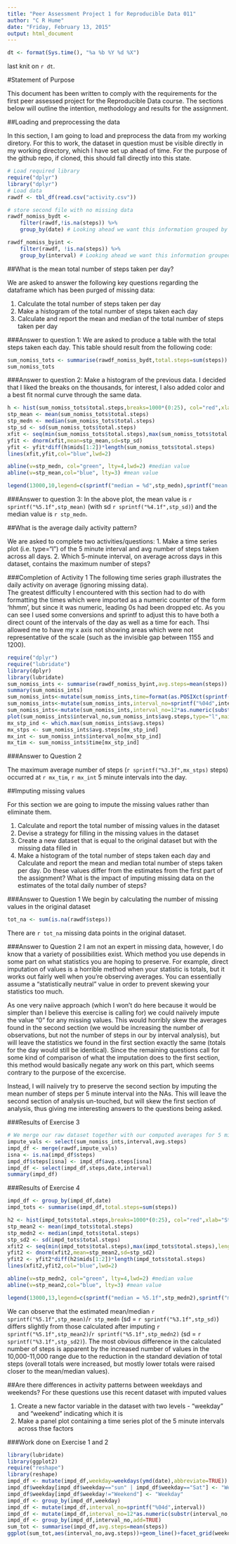 ```yaml
---
title: "Peer Assessment Project 1 for Reproducible Data 011"
author: "C R Hume"
date: "Friday, February 13, 2015"
output: html_document
---
```

```r
dt <- format(Sys.time(), "%a %b %Y %d %X")
```
last knit on `r dt`.

#Statement of Purpose

This document has been written to comply with the requirements for the first peer
assessed project for the Reproducible Data course.  The sections below will 
outline the intention, methodology and results for the assignment.

##Loading and preprocessing the data

In this section, I am going to load and preprocess the data from my working 
diretory.  For this to work, the dataset in question must be visible directly
in my working directory, which I have set up ahead of time.  For the purpose of
the github repo, if cloned, this should fall directly into this state.

```r
# Load required library
require("dplyr")
library("dplyr")
# Load data
rawdf <- tbl_df(read.csv("activity.csv"))

# store second file with no missing data
rawdf_nomiss_bydt <- 
    filter(rawdf,!is.na(steps)) %>%
    group_by(date) # Looking ahead we want this information grouped by date

rawdf_nomiss_byint <-
    filter(rawdf, !is.na(steps)) %>%
    group_by(interval) # Looking ahead we want this information grouped by interval
```

##What is the mean total number of steps taken per day?

We are asked to answer the following key questions regarding the dataframe which
has been purged of missing data:

1. Calculate the total number of steps taken per day
2. Make a histogram of the total number of steps taken each day
3. Calculate and report the mean and median of the total number of steps taken per day


###Answer to question 1: 
We are asked to produce a table with the total steps taken 
each day.  This table should result from the following code:
```r
sum_nomiss_tots <- summarise(rawdf_nomiss_bydt,total.steps=sum(steps))
sum_nomiss_tots
```

###Answer to question 2: 
Make a histogram of the previous data.
I decided that I liked the breaks on the thousands, for interest, I also added
color and a best fit normal curve through the same data.

```r
h <- hist(sum_nomiss_tots$total.steps,breaks=1000*(0:25), col="red",xlab="Steps per day", main="Number of Steps per day with fit normal curve")
stp_mean <- mean(sum_nomiss_tots$total.steps)
stp_medn <- median(sum_nomiss_tots$total.steps)
stp_sd <- sd(sum_nomiss_tots$total.steps)
xfit <- seq(min(sum_nomiss_tots$total.steps),max(sum_nomiss_tots$total.steps),length=40)
yfit <- dnorm(xfit,mean=stp_mean,sd=stp_sd)
yfit <- yfit*diff(h$mids[1:2])*length(sum_nomiss_tots$total.steps)
lines(xfit,yfit,col="blue",lwd=2)

abline(v=stp_medn, col="green", lty=4,lwd=2) #median value
abline(v=stp_mean,col="blue", lty=3) #mean value

legend(13000,10,legend=c(sprintf("median = %d",stp_medn),sprintf("mean = %5.1f",stp_mean)),col=c("green","blue"),lty=c(4,3))
```

###Answer to question 3:
In the above plot, the mean value is `r sprintf("%5.1f",stp_mean)` (with sd `r sprintf("%4.1f",stp_sd)`) and the median value is `r stp_medn`.

##What is the average daily activity pattern?

We are asked to complete two activities/questions:
1. Make a time series plot (i.e. type="l") of the 5 minute interval and avg number of steps taken across all days.
2. Which 5-minute interval, on average across days in this dataset, contains the maximum number of steps?

###Completion of Activity 1
The following time series graph illustrates the daily activity on average (ignoring missing data).  
The greatest difficulty I encountered with this section had to do with formatting the 
times which were imported as a numeric counter of the form 'hhmm', but since it was
numeric, leading 0s had been dropped etc.  As you can see I used some conversions and
sprintf to adjust this to have both a direct count of the intervals of the day as well
as a time for each.  Thsi allowed me to have my x axis not showing areas which were
not representative of the scale (such as the invisible gap between 1155 and 1200).

```r
require("dplyr")
require("lubridate")
library(dplyr)
library(lubridate)
sum_nomiss_ints <- summarise(rawdf_nomiss_byint,avg.steps=mean(steps))
summary(sum_nomiss_ints)
sum_nomiss_ints<-mutate(sum_nomiss_ints,time=format(as.POSIXct(sprintf("%04d",interval),format="%H%M"),"%H:%M"))
sum_nomiss_ints<-mutate(sum_nomiss_ints,interval_no=sprintf("%04d",interval))
sum_nomiss_ints<-mutate(sum_nomiss_ints,interval_no=12*as.numeric(substr(interval_no,0,2))+as.numeric(substr(interval_no,3,4))/5)
plot(sum_nomiss_ints$interval_no,sum_nomiss_ints$avg.steps,type="l",main="Average activity throughout the day",xlab="5 minute intervals",ylab="average number of steps")
mx_stp_ind <- which.max(sum_nomiss_ints$avg.steps)
mx_stps <- sum_nomiss_ints$avg.steps[mx_stp_ind]
mx_int <- sum_nomiss_ints$interval_no[mx_stp_ind]
mx_tim <- sum_nomiss_ints$time[mx_stp_ind]
```

###Answer to Question 2

The maximum average number of steps (`r sprintf("%3.3f",mx_stps)` steps) occurred at `r mx_tim`, `r mx_int` 5 minute intervals into the day.

##Imputing missing values

For this section we are going to impute the missing values rather than eliminate them.

1. Calculate and report the total number of missing values in the dataset
2. Devise a strategy for filling in the missing values in the dataset
3. Create a new dataset that is equal to the original dataset but with the missing data filled in
4. Make a histogram of the total number of steps taken each day and Calculate and report the mean and median total number of steps taken per day.  Do these values differ from the estimates from the first part of the assignment?  What is the impact of imputing missing data on the estimates of the total daily number of steps?

###Answer to Question 1
We begin by calculating the number of missing values in the original dataset
```r
tot_na <- sum(is.na(rawdf$steps))
```
There are `r tot_na` missing data points in the original dataset.
             
###Answer to Question 2
I am not an expert in missing data, however, I do know that a variety of possibilities exist.  Which method you use depends in some part on what statistics you are hoping to preserve.  For example, direct imputation of values is a horrible method when your statistic is totals, but it works out fairly well when you're observing averages.  You can essentially assume a "statistically neutral" value in order to prevent skewing your statistics too much.

As one very naiive approach (which I won't do here because it would be simpler than I believe this exercise is calling for) we could naiively impute the value "0" for any missing values.  This would horribly skew the averages found in the second section (we would be increasing the number of observations, but not the number of steps in our by interval analysis), but will leave the statistics we found in the first section exactly the same (totals for the day would still be identical).  Since the remaining questions call for some kind of comparison of what the imputation does to the first section, this method would basically negate any work on this part, which seems contrary to the purpose of the excercise.  

Instead, I will naiively try to preserve the second section by imputing the mean number of steps per 5 minute interval into the NAs.  This will leave the second section of analysis un-touched, but will skew the first section of analysis, thus giving me interesting answers to the questions being asked.


###Results of Exercise 3
```r
# We merge our raw dataset together with our computed averages for 5 minute ints
impute_vals <- select(sum_nomiss_ints,interval,avg.steps)
impd_df <- merge(rawdf,impute_vals)
isna <- is.na(impd_df$steps)
impd_df$steps[isna] <- impd_df$avg.steps[isna]
impd_df <- select(impd_df,steps,date,interval)
summary(impd_df)
```

###Results of Exercise 4

```r
impd_df <- group_by(impd_df,date)
impd_tots <- summarise(impd_df,total.steps=sum(steps))

h2 <- hist(impd_tots$total.steps,breaks=1000*(0:25), col="red",xlab="Steps per day", main="Number of Steps per day with fit normal curve (IMPUTED VALS)")
stp_mean2 <- mean(impd_tots$total.steps)
stp_medn2 <- median(impd_tots$total.steps)
stp_sd2 <- sd(impd_tots$total.steps)
xfit2 <- seq(min(impd_tots$total.steps),max(impd_tots$total.steps),length=40)
yfit2 <- dnorm(xfit2,mean=stp_mean2,sd=stp_sd2)
yfit2 <- yfit2*diff(h2$mids[1:2])*length(impd_tots$total.steps)
lines(xfit2,yfit2,col="blue",lwd=2)

abline(v=stp_medn2, col="green", lty=4,lwd=2) #median value
abline(v=stp_mean2,col="blue", lty=3) #mean value

legend(13000,13,legend=c(sprintf("median = %5.1f",stp_medn2),sprintf("mean = %5.1f",stp_mean2)),col=c("green","blue"),lty=c(4,3))
```

We can observe that the estimated mean/median `r sprintf("%5.1f",stp_mean)`/`r stp_medn` (sd = `r sprintf("%3.1f",stp_sd)`) differs slightly from those calculated after imputing `r sprintf("%5.1f",stp_mean2)`/`r sprintf("%5.1f",stp_medn2)` (sd = `r sprintf("%3.1f",stp_sd2)`).  The most obvious difference in the calculated number of steps is apparent by the increased number of values in the 10,000-11,000 range due to the reduction in the standard deviation of total steps (overall totals were increased, but mostly lower totals were raised closer to the mean/median values).


##Are there differences in activity patterns between weekdays and weekends?
For these questions use this recent dataset with imputed values

1. Create a new factor variable in the dataset with two levels - "weekday" and "weekend" indicating which it is
2. Make a panel plot containing a time series plot of the 5 minute intervals across thse factors

###Work done on Exercise 1 and 2
```r
library(lubridate)
library(ggplot2)
require("reshape")
library(reshape)
impd_df <- mutate(impd_df,weekday=weekdays(ymd(date),abbreviate=TRUE))
impd_df$weekday[impd_df$weekday=="sun" | impd_df$weekday=="Sat"] <- "Weekend"
impd_df$weekday[impd_df$weekday!="Weekend"] <- "Weekday"
impd_df <- group_by(impd_df,weekday)
impd_df <- mutate(impd_df,interval_no=sprintf("%04d",interval))
impd_df <- mutate(impd_df,interval_no=12*as.numeric(substr(interval_no,0,2))+as.numeric(substr(interval_no,3,4))/5)
impd_df <- group_by(impd_df,interval_no,add=TRUE)
sum_tot <- summarise(impd_df,avg.steps=mean(steps))
ggplot(sum_tot,aes(interval_no,avg.steps))+geom_line()+facet_grid(weekday ~ .)+ylab("Average No. of Steps")+xlab("5 minute interval number")

```
